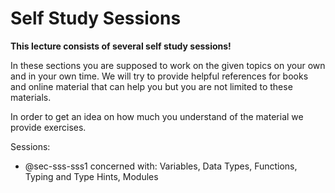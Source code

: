 # Self Study Sessions

::: {.callout-important}
**This lecture consists of several self study sessions!**

In these sections you are supposed to work on the given topics on your own and in your own time.
We will try to provide helpful references for books and online material that can help you but you are not limited to these materials. 

In order to get an idea on how much you understand of the material we provide exercises.
:::

Sessions: 

- @sec-sss-sss1 concerned with: Variables, Data Types, Functions, Typing and Type Hints, Modules
